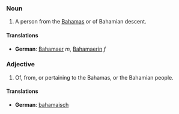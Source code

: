 ===Noun===
#A person from the [[Bahamas]] or of Bahamian descent.
====Translations====
*'''German''': [[Bahamaer]] ''m'', [[Bahamaerin]] ''f''

===Adjective===
#Of, from, or pertaining to the Bahamas, or the Bahamian people.
====Translations====
*'''German''': [[bahamaisch]]